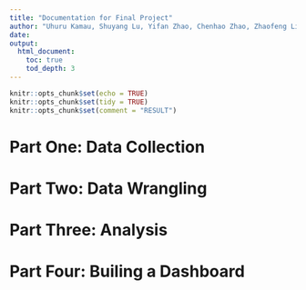 ```yaml
---
title: "Documentation for Final Project"
author: "Uhuru Kamau, Shuyang Lu, Yifan Zhao, Chenhao Zhao, Zhaofeng Liu"
date: 
output:
  html_document:
    toc: true
    tod_depth: 3
---
```


```r
knitr::opts_chunk$set(echo = TRUE)
knitr::opts_chunk$set(tidy = TRUE)
knitr::opts_chunk$set(comment = "RESULT")
```

# Part One: Data Collection

# Part Two: Data Wrangling

# Part Three: Analysis

# Part Four: Builing a Dashboard